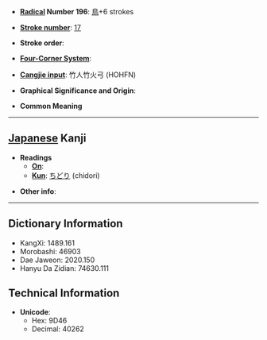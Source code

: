 * '''[[Wiktionary:Chinese radical index| Radical]] Number 196''': [[Wiktionary:Chinese radical index 鳥|鳥]]+6 strokes

* '''[[Wiktionary:Chinese total strokes index|Stroke number]]''': [[Wiktionary:Chinese total strokes index 17|17]]

* '''Stroke order''': 

* '''[[Wiktionary:Chinese four corner index|Four-Corner System]]''': 

* '''[[Wiktionary:Chinese Cangjie index|Cangjie input]]''': 竹人竹火弓 (HOHFN)

* '''Graphical Significance and Origin''': 

* '''Common Meaning'''

----

== [[Japanese]] Kanji ==

* '''Readings'''
** '''[[On]]''': 
** '''[[Kun]]''': [[ちどり]] (chidori)

* '''Other info''':  

----

== Dictionary Information ==

* KangXi: 1489.161
* Morobashi: 46903
* Dae Jaweon: 2020.150
* Hanyu Da Zidian: 74630.111

== Technical Information ==

* '''Unicode''':
** Hex: 9D46
** Decimal: 40262